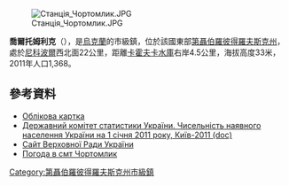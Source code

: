 {{No footnotes|time=2015-09-16T13:11:22+00:00}}
{{coord|47|37|N|34|8|E|scale:100000_region:UA|display=title}}

[[Image:Станція_Чортомлик.JPG|right]]

'''喬爾托姆利克'''（{{lang-uk|Чортомлик}}），是[[烏克蘭|烏克蘭]]的市級鎮，位於該國東部[[第聶伯羅彼得羅夫斯克州|第聶伯羅彼得羅夫斯克州]]，處於[[尼科波爾_(烏克蘭)|尼科波爾]]西北面22公里，距離[[卡霍夫卡水庫|卡霍夫卡水庫]]右岸4.5公里，海拔高度33米，2011年人口1,368。

==參考資料==
*[http://gska2.rada.gov.ua/pls/z7502/A005?rdat1=29.01.2010&rf7571=6922 Облікова картка]{{dead link|date=2017年12月 |bot=InternetArchiveBot |fix-attempted=yes }}
*[https://web.archive.org/web/20121010205321/http://stat6.stat.lviv.ua/PXWEB2007/ukr/publ/2011/chnas.zip Державний комітет статистики України. Чисельність наявного населення України на 1 січня 2011 року, Київ-2011 (doc)]
* [https://web.archive.org/web/20071223190549/http://portal.rada.gov.ua/ Сайт Верховної Ради України]
* [http://weather.in.ua/ua/dnepropetrovskaja/28554 Погода в смт Чортомлик]{{Wayback|url=http://weather.in.ua/ua/dnepropetrovskaja/28554 |date=20160607114406 }}

{{DEFAULTSORT:Чортомлик}}
[[Category:第聶伯羅彼得羅夫斯克州市級鎮|Category:第聶伯羅彼得羅夫斯克州市級鎮]]


{{Dnipropetrovsk-geo-stub}}